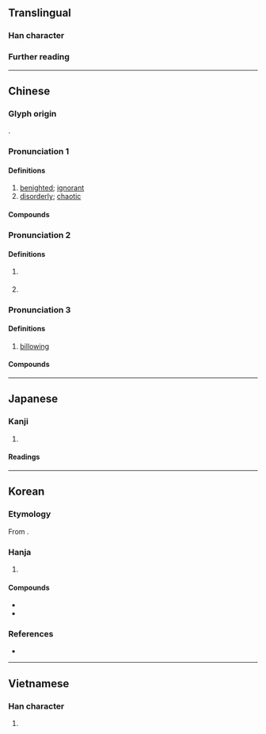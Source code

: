 {{character info}}
==Translingual==

===Han character===
{{Han char|rn=85|rad=水|as=04|sn=7|four=35117|canj=EPU|ids=⿰氵屯}}

===Further reading===
{{Han ref|kx=0610.100|dkj=17193|dj=1003.040|hdz=31561.090|uh=6C8C}}

----

==Chinese==
{{zh-forms|alt=坉-ancient}}

===Glyph origin===
{{Han etym}}
{{Han compound|水|alt1=氵|屯|ls=psc|c1=s|c2=p}}.

===Pronunciation 1===
{{zh-pron
|m=dùn
|c=deon6
|mn=tūn
|w=3den
|mc=2
|oc=n,3
|cat=a
}}

====Definitions====
{{head|zh|Han character}}

# [[benighted]]; [[ignorant]]
# [[disorderly]]; [[chaotic]]

====Compounds====
{{zh-der|悶沌沌|混沌|渾沌|混沌世界|混混沌沌|鑿渾沌|沌沌:dùndùn}}

===Pronunciation 2===
{{zh-pron
|m=zhuàn
|c=cyun5
|mc=3
|oc=n,1
|cat=
}}

====Definitions====
{{zh-hanzi}}

# {{zh-div|河}} {{place|zh|river|p/Hubei|t1=Zhuan River}}
# {{zh-used in|沌口|''name of an ancient county''}}

===Pronunciation 3===
{{zh-pron
|m=tún
|mc=1
|oc=n,2
|cat=a
}}

====Definitions====
{{zh-hanzi}}

# {{lb|zh|of waves}} [[billowing]]

====Compounds====
{{zh-der|沌沌:túntún}}

----

==Japanese==

===Kanji===
{{ja-kanji|grade=|rs=水04}}

# {{rfdef|ja|sort=水04}}

====Readings====
{{ja-readings
|goon=どん
|kanon=とん
|kun=ふさ-がる, くら-い, おろ-か
}}

----

==Korean==

===Etymology===
From {{der|ko|ltc|-}} {{ltc-l|沌|id=2}}. {{hanja-hunmong|돈〯|twon|雜語#하01A}}

===Hanja===
{{ko-hanja-search}}
{{ko-hanja|엉기다|엉길|돈}}

# {{hanja form of|돈|[[disorderly]]; [[chaotic]]}}

====Compounds====
{{der-top|Compounds}}
* {{ko-l|혼돈|[[chaos]]; [[confusion]]|[[混沌]]/[[渾沌]]}}
* {{ko-l|혼돈씨|混沌氏}}
{{der-bottom}}

===References===
* {{R:hanjadoc|5831}}

----

==Vietnamese==

===Han character===
{{vi-readings|rs=水04|reading=xộn}}

# {{rfdef|vi|sort=水04}}
